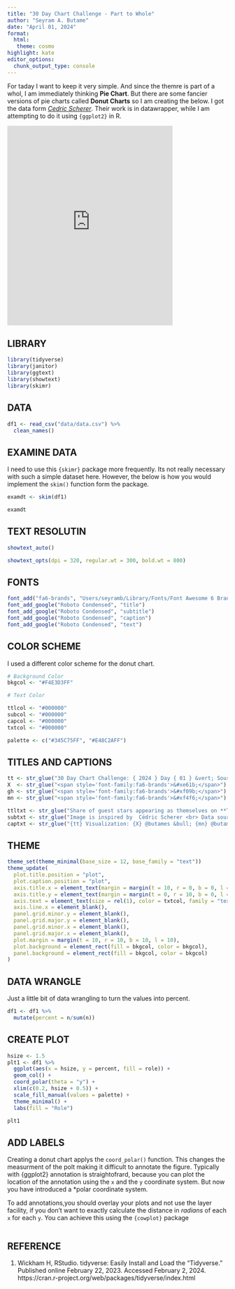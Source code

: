 ```yaml
---
title: "30 Day Chart Challenge - Part to Whole"
author: "Seyram A. Butame"
date: "April 01, 2024"
format:
  html: 
   theme: cosmo
highlight: kate
editor_options:
  chunk_output_type: console
---
```


For taday I want to keep it very simple. And since the themre is part of a whol, I am immediately thinking **Pie Chart**. But there are some fancier versions of pie charts called **Donut Charts** so I am creating the below. I got the data form [*Cedric Scherer*](https://www.cedricscherer.com/2024/04/01/contributions-30daychartchallenge-2024/). Their work is in datawrapper, while I am attempting to do it using `{ggplot2}` in R.

<iframe title="Ah, geez!!!" aria-label="Datawrapper visualization" src="https://datawrapper.dwcdn.net/n0YjQ/" scrolling="no" frameborder="0" height="454" style="width: 0px; min-width: 75%; border: none; height: 455px;"></iframe>



## LIBRARY

```r

library(tidyverse)
library(janitor)
library(ggtext)
library(showtext)
library(skimr)

```

## DATA

```r

df1 <- read_csv("data/data.csv") %>%
  clean_names()

```

## EXAMINE DATA

I need to use this `{skimr}` package more frequently. Its not really necessary with such a simple dataset here. However, the below is how you would implement the `skim()` function form the package.

```r

examdt <- skim(df1)

examdt

```

## TEXT RESOLUTIN


```r


showtext_auto()

showtext_opts(dpi = 320, regular.wt = 300, bold.wt = 800)

```

## FONTS

```r

font_add("fa6-brands", "Users/seyramb/Library/Fonts/Font Awesome 6 Brands-Regular-400.otf") 
font_add_google("Roboto Condensed", "title")
font_add_google("Roboto Condensed", "subtitle")
font_add_google("Roboto Condensed", "caption")
font_add_google("Roboto Condensed", "text")

```


## COLOR SCHEME

I used a different color scheme for the donut chart. 

```r

# Background Color
bkgcol <- "#F4E3D3FF"

# Text Color

ttlcol <- "#000000"
subcol <- "#000000"
capcol <- "#000000"
txtcol <- "#000000"

palette <- c("#345C75FF", "#E48C2AFF")

```

## TITLES AND CAPTIONS

```r
tt <- str_glue("30 Day Chart Challenge: { 2024 } Day { 01 } &vert; Source: Wikipedia (List of The Simpsons guest stars) <br>")
X  <- str_glue("<span style='font-family:fa6-brands'>&#xe61b;</span>")   
gh <- str_glue("<span style='font-family:fa6-brands'>&#xf09b;</span>")
mn <- str_glue("<span style='font-family:fa6-brands'>&#xf4f6;</span>")

ttltxt <- str_glue("Share of guest stars appearing as themselves on **The Simpsons**(season 1-30).")
subtxt <- str_glue("Image is inspired by  Cédric Scherer <br> Data sourced from Data Wrapper.")
captxt <- str_glue("{tt} Visualization: {X} @butames &bull; {mn} @butames(mastodon.cloud) Code: {gh} butames &bull; Tools: #rstats #ggplot2")

```

## THEME

```r

theme_set(theme_minimal(base_size = 12, base_family = "text"))
theme_update(
  plot.title.position = "plot",
  plot.caption.position = "plot",
  axis.title.x = element_text(margin = margin(t = 10, r = 0, b = 0, l = 0), size = rel(1), color = txtcol, family = "text", face = "bold"),
  axis.title.y = element_text(margin = margin(t = 0, r = 10, b = 0, l = 0), size = rel(1), color = txtcol, family = "text", face = "bold"),
  axis.text = element_text(size = rel(1), color = txtcol, family = "text"),
  axis.line.x = element_blank(),
  panel.grid.minor.y = element_blank(),
  panel.grid.major.y = element_blank(),
  panel.grid.minor.x = element_blank(),
  panel.grid.major.x = element_blank(),
  plot.margin = margin(t = 10, r = 10, b = 10, l = 10),
  plot.background = element_rect(fill = bkgcol, color = bkgcol),
  panel.background = element_rect(fill = bkgcol, color = bkgcol)
)

```

## DATA WRANGLE

Just a little bit of data wrangling to turn the values into percent.

```r

df1 <- df1 %>%
  mutate(percent = n/sum(n))

```


## CREATE PLOT

```r
hsize <- 1.5
plt1 <- df1 %>%
  ggplot(aes(x = hsize, y = percent, fill = role)) +
  geom_col() +
  coord_polar(theta = "y") +
  xlim(c(0.2, hsize + 0.5)) +
  scale_fill_manual(values = palette) +
  theme_minimal() +
  labs(fill = "Role")

plt1

```

## ADD LABELS

Creating a donut chart applys the `coord_polar()` function. This changes the measurment of the polt making it difficult to annotate the figure. Typically with {ggplot2} annotation is straightofrard, because you can plot the location of the annotation using the `x` and the `y` coordinate system. But now you have introduced a *polar coordinate system.

To add annotations,you should overlay your plots and not use the layer facility, if you don't want to exactly calculate the distance in *radians* of each `x` for each `y`. You can achieve this using the `{cowplot}` package

```r

```



## REFERENCE

1. Wickham H, RStudio. tidyverse: Easily Install and Load the “Tidyverse.” Published online February 22,  2023. Accessed February 2, 2024. https://cran.r-project.org/web/packages/tidyverse/index.html


